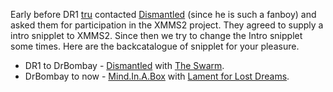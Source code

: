 Early before DR1 [[Tobias RundstrÃ¶m|tru]] contacted [http://www.dismantled.org Dismantled] (since he is such a fanboy) and asked them for participation in the XMMS2 project. They agreed to supply a intro snipplet to XMMS2. Since then we try to change the Intro snipplet some times. Here are the backcatalogue of snipplet for your pleasure.

* DR1 to DrBombay - [http://www.dismantled.org Dismantled] with [http://exodus.xmms.se/intros/dismantled-the_swarm_clip.ogg The Swarm].
* DrBombay to now - [http://www.mindinabox.com Mind.In.A.Box] with [http://exodus.xmms.se/intros/mind.in.a.box-lament_snipplet.ogg Lament for Lost Dreams].